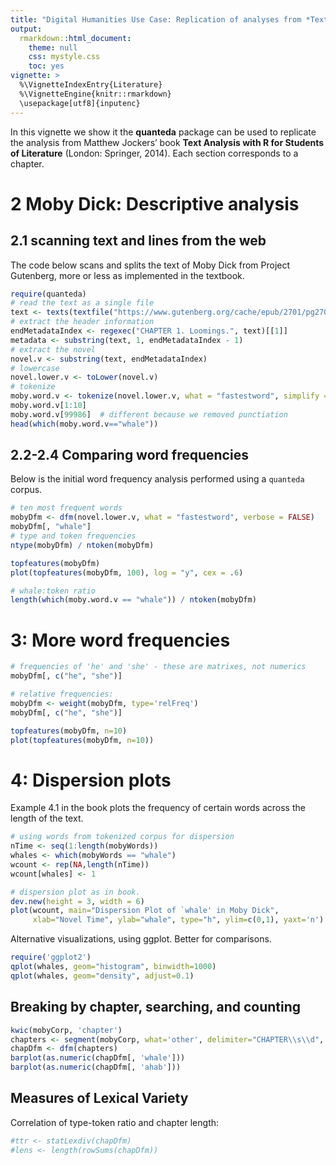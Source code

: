 ```yaml
---
title: "Digital Humanities Use Case: Replication of analyses from *Text Analysis with R for Students of Literature*"
output:
  rmarkdown::html_document:
    theme: null
    css: mystyle.css
    toc: yes
vignette: >
  %\VignetteIndexEntry{Literature}
  %\VignetteEngine{knitr::rmarkdown}
  \usepackage[utf8]{inputenc}
---
```


<!--
%\VignetteEngine{knitr::rmarkdown}
%\VignetteIndexEntry{Quickstart}
-->

In this vignette we show it the **quanteda** package can be used to replicate the analysis from Matthew Jockers' book **Text Analysis with R for Students of Literature** (London: Springer, 2014).  Each section corresponds to a chapter.


# 2 Moby Dick: Descriptive analysis

## 2.1 scanning text and lines from the web

The code below scans and splits the text of Moby Dick from Project Gutenberg, more or less as implemented in the textbook.
```r
require(quanteda)
# read the text as a single file
text <- texts(textfile("https://www.gutenberg.org/cache/epub/2701/pg2701.txt"))
# extract the header information
endMetadataIndex <- regexec("CHAPTER 1. Loomings.", text)[[1]]
metadata <- substring(text, 1, endMetadataIndex - 1)
# extract the novel
novel.v <- substring(text, endMetadataIndex)
# lowercase
novel.lower.v <- toLower(novel.v)
# tokenize
moby.word.v <- tokenize(novel.lower.v, what = "fastestword", simplify = TRUE)
moby.word.v[1:10]
moby.word.v[99986]  # different because we removed punctiation
head(which(moby.word.v=="whale"))
```

## 2.2-2.4 Comparing word frequencies
Below is the initial word frequency analysis performed using a `quanteda` corpus.

```r
# ten most frequent words
mobyDfm <- dfm(novel.lower.v, what = "fastestword", verbose = FALSE)
mobyDfm[, "whale"]
# type and token frequencies
ntype(mobyDfm) / ntoken(mobyDfm)

topfeatures(mobyDfm)
plot(topfeatures(mobyDfm, 100), log = "y", cex = .6)

# whale:token ratio
length(which(moby.word.v == "whale")) / ntoken(mobyDfm)
```


# 3: More word frequencies
```r
# frequencies of 'he' and 'she' - these are matrixes, not numerics
mobyDfm[, c("he", "she")]

# relative frequencies:
mobyDfm <- weight(mobyDfm, type='relFreq')
mobyDfm[, c("he", "she")]

topfeatures(mobyDfm, n=10)
plot(topfeatures(mobyDfm, n=10))

```

# 4: Dispersion plots
Example 4.1 in the book plots the frequency of certain words across the length of the text. 

```r
# using words from tokenized corpus for dispersion
nTime <- seq(1:length(mobyWords))
whales <- which(mobyWords == "whale")
wcount <- rep(NA,length(nTime))
wcount[whales] <- 1

# dispersion plot as in book.
dev.new(height = 3, width = 6)
plot(wcount, main="Dispersion Plot of `whale' in Moby Dick",
     xlab="Novel Time", ylab="whale", type="h", ylim=c(0,1), yaxt='n')
```

Alternative visualizations, using ggplot. Better for comparisons.

```r
require('ggplot2')
qplot(whales, geom="histogram", binwidth=1000) 
qplot(whales, geom="density", adjust=0.1)
```



## Breaking by chapter, searching, and counting
```r
kwic(mobyCorp, 'chapter')
chapters <- segment(mobyCorp, what='other', delimiter="CHAPTER\\s\\d", perl=TRUE)
chapDfm <- dfm(chapters)
barplot(as.numeric(chapDfm[, 'whale']))
barplot(as.numeric(chapDfm[, 'ahab']))

```

## Measures of Lexical Variety

Correlation of type-token ratio and chapter length:

```r
#ttr <- statLexdiv(chapDfm)
#lens <- length(rowSums(chapDfm))

```



